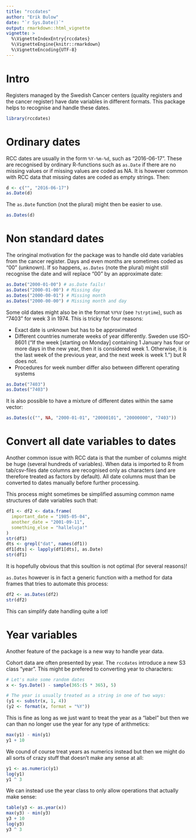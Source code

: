```yaml
---
title: "rccdates"
author: "Erik Bulow"
date: "`r Sys.Date()`"
output: rmarkdown::html_vignette
vignette: >
  %\VignetteIndexEntry{rccdates}
  %\VignetteEngine{knitr::rmarkdown}
  %\VignetteEncoding{UTF-8}
---
```


# Intro

Registers managed by the Swedish Cancer centers (quality registers and the cancer register) have date variables in different formats. This package helps to recognise and handle these dates.

```r
library(rccdates)
```


# Ordinary dates


RCC dates are usually in the form `%Y-%m-%d`, such as "2016-06-17". These are recognised by ordinary R-functions such as `as.Date` if there are no missing values or if missing values are coded as NA. It is however common with RCC data that missing dates are coded as empty strings. Then:

```r
d <- c("", "2016-06-17")
as.Date(d)
```

The `as.Date` function (not the plural) might then be easier to use.

```r
as.Dates(d)
```



# Non standard dates

The oringinal motivation for the package was to handle old date variables from the cancer register. Days and even months are sometimes coded as "00" (unknown). If so happens, `as.Dates` (note the plural) might still recognise the date and will replace "00" by an approximate date:

```r
as.Date("2000-01-00") # as.Date fails!
as.Dates("2000-01-00") # Missing day
as.Dates("2000-00-01") # Missing month
as.Dates("2000-00-00") # Missing month and day
```


Some old dates might also be in the format `%Y%V` (see `?strptime`), such as "7403" for week 3 in 1974. This is tricky for four reasons:

* Exact date is unknown but has to be approximated
* Different countries numerate weeks of year differently. Sweden use ISO-8601 ("If the week [starting on Monday] containing 1 January has four or more days in the new year, then it is considered week 1. Otherwise, it is the last week of the previous year, and the next week is week 1.") but R does not.
* Procedures for week number differ also between different operating systems

```r
as.Date("7403")
as.Dates("7403")
```


It is also possible to have a mixture of different dates within the same vector:
```r
as.Dates(c("", NA, "2000-01-01", "20000101", "20000000", "7403"))
```



# Convert all date variables to dates

Another common issue with RCC data is that the number of columns might be huge (several hundreds of variables). When data is imported to R from tab/csv-files date columns are recognised only as characters (and are therefore treated as factors by default).
All date columns must than be converted to dates manually before further processing. 

This process might sometimes be simplified assuming common name structures of date variables such that:

```r
df1 <- df2 <- data.frame(
  important_date = "1985-05-04",
  another_date = "2001-09-11",
  something_else = "halleluja!"
)
str(df1)
dts <- grepl("dat", names(df1))
df1[dts] <- lapply(df1[dts], as.Date)
str(df1)
```

It is hopefully obvious that this soultion is not optimal (for several reasons)!

`as.Dates` however is in fact a generic function with a method for data frames that tries to automate this process:

```r
df2 <- as.Dates(df2)
str(df2)
```

This can simplify date handling quite a lot!



# Year variables

Another feature of the package is a new way to handle year data.

Cohort data are often presented by year. The `rccdates` introduce a new S3 class "year".
This might be prefered to converting year to characters:

```r
# Let's make some random dates
x <- Sys.Date() - sample(365:(5 * 365), 5)

# The year is usually treated as a string in one of two ways:
(y1 <- substr(x, 1, 4))
(y2 <- format(x, format = "%Y"))
```

This is fine as long as we just want to treat the year as a "label" but then we can than no longer use the year for any type of arithmetics:

```r
max(y1) - min(y1)
y1 + 10
```

We cound of course treat years as numerics instead but then we might do all sorts of crazy stuff that doesn't make any sense at all:

```r
y1 <- as.numeric(y1)
log(y1)
y1 ^ 3
```

We can instead use the year class to only allow operations that actually make sense:
```r
table(y3 <- as.year(x))
max(y3) - min(y3)
y3 + 10
log(y3)
y3 ^ 3
```




